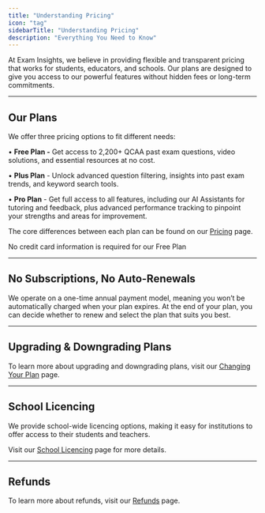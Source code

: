 ```yaml
---
title: "Understanding Pricing"
icon: "tag"
sidebarTitle: "Understanding Pricing"
description: "Everything You Need to Know"
---
```


At Exam Insights, we believe in providing flexible and transparent pricing that works for students, educators, and schools. Our plans are designed to give you access to our powerful features without hidden fees or long-term commitments.

***

## Our Plans

We offer three pricing options to fit different needs:

• **Free Plan -** Get access to 2,200+ QCAA past exam questions, video solutions, and essential resources at no cost.

• **Plus Plan** - Unlock advanced question filtering, insights into past exam trends, and keyword search tools.

• **Pro Plan** - Get full access to all features, including our AI Assistants for tutoring and feedback, plus advanced performance tracking to pinpoint your strengths and areas for improvement.

The core differences between each plan can be found on our [Pricing](https://exam-insights.com/pricing/) page.

<Check>
  No credit card information is required for our Free Plan
</Check>

***

## No Subscriptions, No Auto-Renewals

We operate on a one-time annual payment model, meaning you won’t be automatically charged when your plan expires. At the end of your plan, you can decide whether to renew and select the plan that suits you best.

***

## Upgrading & Downgrading Plans

To learn more about upgrading and downgrading plans, visit our [Changing Your Plan](/troubleshooting/plan_change) page.

***

## School Licencing

We provide school-wide licencing options, making it easy for institutions to offer access to their students and teachers.

Visit our [School Licencing](/pricing/school_pricing_guide) page for more details.

***

## Refunds

To learn more about refunds, visit our [Refunds](/troubleshooting/refunds) page.